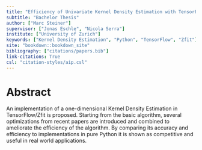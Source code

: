 ```yaml
---
title: "Efficiency of Univariate Kernel Density Estimation with TensorFlow"
subtitle: "Bachelor Thesis"
author: ["Marc Steiner"]
supervisor: ["Jonas Eschle", "Nicola Serra"]
institute: ["University of Zurich"]
keywords: ["Kernel Density Estimation", "Python", "TensorFlow", "Zfit"]
site: "bookdown::bookdown_site"
bibliography: ["citations/papers.bib"]
link-citations: True
csl: "citation-styles/aip.csl"
---
```


# Abstract {-}

An implementation of a one-dimensional Kernel Density Estimation in TensorFlow/Zfit is proposed. Starting from the basic algorithm, several optimizations from recent papers are introduced and combined to ameliorate the efficiency of the algorithm. By comparing its accuracy and efficiency to implementations in pure Python it is shown as competitive and useful in real world applications.

\newpage
\tableofcontents
